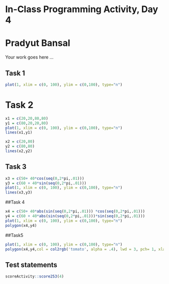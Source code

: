 # In-Class Programming Activity, Day 4
# Pradyut Bansal
Your work goes here ...

## Task 1
```r
plot(1, xlim = c(0, 100), ylim = c(0,100), type="n")
```
# Task 2
```r
x1 = c(20,20,80,80)
y1 = c(80,20,20,80)
plot(1, xlim = c(0, 100), ylim = c(0,100), type="n")
lines(x1,y1)

x2 = c(20,80)
y2 = c(80,80)
lines(x2,y2)
```

## Task 3
```r
x3 = c(50+ 40*cos(seq(0,2*pi,.01)))
y3 = c(60 + 40*sin(seq(0,2*pi,.01)))
plot(1, xlim = c(0, 100), ylim = c(0,100), type="n")
lines(x3,y3)
```
##Task 4

```r
x4 = c(50+ 40*abs(sin(seq(0,2*pi,.01))) *cos(seq(0,2*pi,.01)))
y4 = c(60 + 40*abs(sin(seq(0,2*pi,.01)))*sin(seq(0,2*pi,.01)))
plot(1, xlim = c(0, 100), ylim = c(0,100), type="n")
polygon(x4,y4)
```
##Task5

```r
plot(1, xlim = c(0, 100), ylim = c(0,100), type="n")
polygon(x4,y4,col = col2rgb('tomato', alpha = .4), lwd = 3, pch= 1, xlab = "x label", ylab = "Y label" )
```

## Test statements

```r
scoreActivity::score253(4)
```
